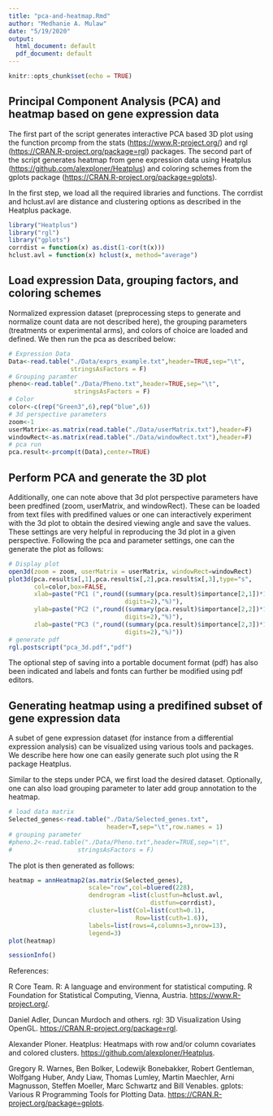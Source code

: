 ```yaml
---
title: "pca-and-heatmap.Rmd"
author: "Medhanie A. Mulaw"
date: "5/19/2020"
output:
  html_document: default
  pdf_document: default
---
```


```r
knitr::opts_chunk$set(echo = TRUE)
```

## Principal Component Analysis (PCA) and heatmap based on gene expression data

The first part of the script generates interactive PCA based 3D plot using the function prcomp from the stats (<https://www.R-project.org/>) and rgl (<https://CRAN.R-project.org/package=rgl>) packages. The second part of the script generates heatmap from gene expression data using Heatplus (<https://github.com/alexploner/Heatplus>) and coloring schemes from the gplots package (<https://CRAN.R-project.org/package=gplots>).

In the first step, we load all the required libraries and functions. The corrdist and hclust.avl are distance and clustering options as described in the Heatplus package. 

```r
library("Heatplus")
library("rgl")
library("gplots")
corrdist = function(x) as.dist(1-cor(t(x)))
hclust.avl = function(x) hclust(x, method="average")
```

## Load expression Data, grouping factors, and coloring schemes

Normalized expression dataset (preprocessing steps to generate and normalize count data are not described here), the grouping parameters (treatments or experimental arms), and colors of choice are loaded and defined. We then run the pca as described below:

```r
# Expression Data
Data<-read.table("./Data/exprs_example.txt",header=TRUE,sep="\t",
                 stringsAsFactors = F)
# Grouping paramter
pheno<-read.table("./Data/Pheno.txt",header=TRUE,sep="\t",
                  stringsAsFactors = F)
# Color
color<-c(rep("Green3",6),rep("blue",6))
# 3d perspective parameters
zoom<-1
userMatrix<-as.matrix(read.table("./Data/userMatrix.txt"),header=F)
windowRect<-as.matrix(read.table("./Data/windowRect.txt"),header=F)
# pca run
pca.result<-prcomp(t(Data),center=TRUE)
```

## Perform PCA and generate the 3D plot

Additionally, one can note above that 3d plot perspective parameters have been predfined (zoom, userMatrix, and windowRect). These can be loaded from text files with predifined values or one can interactively experiment with the 3d plot to obtain the desired viewing angle and save the values. These settings are very helpful in reproducing the 3d plot in a given perspective. Following the pca and parameter settings, one can the generate the plot as follows:

```r

# Display plot
open3d(zoom = zoom, userMatrix = userMatrix, windowRect=windowRect)
plot3d(pca.result$x[,1],pca.result$x[,2],pca.result$x[,3],type="s",
       col=color,box=FALSE,
       xlab=paste("PC1 (",round((summary(pca.result)$importance[2,1])*100,
                                digits=2),"%)"),
       ylab=paste("PC2 (",round((summary(pca.result)$importance[2,2])*100,
                                digits=2),"%)"),
       zlab=paste("PC3 (",round((summary(pca.result)$importance[2,3])*100,
                                digits=2),"%)"))
# generate pdf
rgl.postscript("pca_3d.pdf","pdf")
```

The optional step of saving into a portable document format (pdf) has also been indicated and labels and fonts can further be modified using pdf editors.

## Generating heatmap using a predifined subset of gene expression data

A subet of gene expression dataset (for instance from a differential expression analysis) can be visualized using various tools and packages. We describe here how one can easily generate such plot using the R package Heatplus. 

Similar to the steps under PCA, we first load the desired dataset. Optionally, one can also load grouping parameter to later add group annotation to the heatmap.

```r
# load data matrix
Selected_genes<-read.table("./Data/Selected_genes.txt",
                           header=T,sep="\t",row.names = 1)
# grouping parameter
#pheno.2<-read.table("./Data/Pheno.txt",header=TRUE,sep="\t",
#                  stringsAsFactors = F)
```

The plot is then generated as follows:

```r
heatmap = annHeatmap2(as.matrix(Selected_genes), 
                      scale="row",col=bluered(228),
                      dendrogram =list(clustfun=hclust.avl,
                                       distfun=corrdist),
                      cluster=list(Col=list(cuth=0.1),
                                   Row=list(cuth=1.6)),
                      labels=list(rows=4,columns=3,nrow=13),
                      legend=3)
plot(heatmap)
```

```r
sessionInfo()
```

References:

  R Core Team. R: A language and environment for statistical computing.
  R Foundation for Statistical Computing, Vienna, Austria.
  <https://www.R-project.org/>.
  
  Daniel Adler, Duncan Murdoch and others. rgl: 3D Visualization Using
  OpenGL. <https://CRAN.R-project.org/package=rgl>.
  
  Alexander Ploner. Heatplus: Heatmaps with row and/or column
  covariates and colored clusters. <https://github.com/alexploner/Heatplus>.
  
  Gregory R. Warnes, Ben Bolker, Lodewijk Bonebakker, Robert Gentleman,
  Wolfgang Huber, Andy Liaw, Thomas Lumley, Martin Maechler, Arni Magnusson,
  Steffen Moeller, Marc Schwartz and Bill Venables. gplots: Various R
  Programming Tools for Plotting Data. <https://CRAN.R-project.org/package=gplots>.
